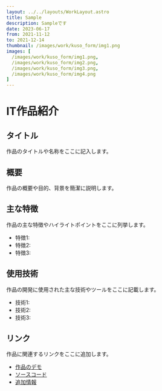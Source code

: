 ```yaml
---
layout: ../../layouts/WorkLayout.astro
title: Sample
description: Sampleです
date: 2023-06-17
from: 2021-11-12
to: 2021-12-14
thumbnail: /images/work/kuso_form/img1.png
images: [
  /images/work/kuso_form/img1.png,
  /images/work/kuso_form/img2.png,
  /images/work/kuso_form/img3.png,
  /images/work/kuso_form/img4.png
]
---
```


# IT作品紹介

## タイトル

作品のタイトルや名称をここに記入します。

## 概要

作品の概要や目的、背景を簡潔に説明します。

## 主な特徴

作品の主な特徴やハイライトポイントをここに列挙します。

- 特徴1: 
- 特徴2: 
- 特徴3: 

## 使用技術

作品の開発に使用された主な技術やツールをここに記載します。

- 技術1:
- 技術2:
- 技術3:

## リンク

作品に関連するリンクをここに追加します。

- [作品のデモ](デモのURL)
- [ソースコード](ソースコードのURL)
- [追加情報](追加情報のURL)
